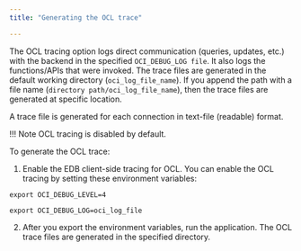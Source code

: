 ```yaml
---
title: "Generating the OCL trace"

---
```


<div id="generating_the_ocl_trace" class="registered_link"></div>

The OCL tracing option logs direct communication (queries, updates, etc.) with the backend in the specified `OCI_DEBUG_LOG file`. It also logs the functions/APIs that were invoked. The trace files are generated in the default working directory (`oci_log_file_name`). If you append the path with a file name (`directory path/oci_log_file_name`), then the trace files are generated at specific location.

A trace file is generated for each connection in text-file (readable) format.

!!! Note
    OCL tracing is disabled by default.

To generate the OCL trace:

1.  Enable the EDB client-side tracing for OCL. You can enable the OCL tracing by setting these environment variables:

`export OCI_DEBUG_LEVEL=4`

`export OCI_DEBUG_LOG=oci_log_file`

2.  After you export the environment variables, run the application. The OCL trace files are generated in the specified directory.
